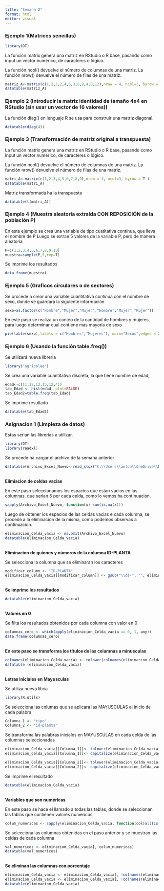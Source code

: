 ```yaml
---
title: "Semana 2"
format: html
editor: visual
---
```


### Ejemplo 1(Matrices sencillas)

```r
library(DT)
```

La función matrix genera una matriz en RStudio o R base, pasando como input un vector numérico, de caracteres o lógico.

La función ncol() devuelve el número de columnas de una matriz. La función nrow() devuelve el número de filas de una matriz.

```r
matriz_A<-matrix(c(1,2,3,2,4,6,3,6,9,4,8,12),nrow = 4, ncol=3, byrow = T )
datatable(matriz_A)
```

### Ejemplo 2 (Introducir la matriz identidad de tamaño 4x4 en RStudio (sin usar un vector de 16 valores))

La función diag() en lenguaje R se usa para construir una matriz diagonal.

```r
datatable(diag(4))
```

### Ejemplo 3 (Transformación de matriz original a transpuesta)

La función matrix genera una matriz en RStudio o R base, pasando como input un vector numérico, de caracteres o lógico.

La función ncol() devuelve el número de columnas de una matriz. La función nrow() devuelve el número de filas de una matriz.

```r
matri_A<-matrix(c(1,2,3,4,5,6,7,8,9),nrow = 3, ncol=3, byrow = T )
datatable(matri_A)
```

Matriz transformada ha la transpuesta

```r
datatable(t(matri_A))
```

### Ejemplo 4 (Muestra aleatoria extraída CON REPOSICIÓN de la población P)

En este ejemplo se crea una variable de tipo cuatitativa contínua, que lleva el nombre de P Luego se extrae 5 valores de la variable P, pero de manera aleatoria

```r
P=c(1,2,3,4,5,6,7,8,9,10)
muestra=sample(P,5,rep=T)
```

Se imprime los resultados

```r
data.frame(muestra)
```

### Ejemplo 5 (Graficos circulares o de sectores)

Se procede a crear una variable cuantitativa continua con el nombre de sexo, donde se guardará la siguiente información

```r
sexo=as.factor(c("Hombre","Mujer","Mujer","Hombre","Mujer","Mujer"))
```

En este paso se realiza un conteo de la cantidad de hombres y mujeres, para luego determinar cual contiene mas mayoria de sexo

```r
pie(table(sexo),labels = c("Hombres","Mujeres"), main="Sexos",edges = 200)
```

### Ejemplo 6 (Usando la función table.freq())

Se utilizará nueva libreria

```r
library("agricolae")
```

Se crea una variable cuantitativa discreta, la que tiene nombre de edad, 
```r
edad<-c(11,12,12,15,12,41)
tab_Edad <- hist(edad, plot=FALSE)
tab_Edad2=table.freq(tab_Edad)
```

Se imprime resultado

```r
datatable(tab_Edad2)
```


### Asignacion 1 (Limpieza de datos)

Estas serian las librerias a utilizar.

```r
library(DT)
library(readxl)
```

Se procede ha cargar el archivo de la semana anterior

```r
datatable(Archivo_Excel_Nuevo<-read_xlsx("C:\\Users\\anton\\OneDrive\\Documentos\\Ejemplos_R\\datos_energia.xlsx"))
```
<br>
**Elimiacion de celdas vacias**

En este paso seleccionamos los espacios que estan vacios en las columnas, que serian 5 por cada celda, como lo vemos ha continuacion.

```r
sapply(Archivo_Excel_Nuevo, function(x) sum(is.na(x)))
```

Luego de obtener los espacios de las celdas vacias e cada columna, se procede a la eliminacion de la misma, como podemos observas a continuacion.

```r
eliminacion_Celda_vacia <- na.omit(Archivo_Excel_Nuevo)
datatable(eliminacion_Celda_vacia)
```
<br>
**Eliminacion de guiones y números de la columna ID-PLANTA**

Se selecciona la columna que se eliminaran los caracteres

```r
modificar_column <- "ID-PLANTA"
eliminacion_Celda_vacia[[modificar_column]] <- gsub("\\d|-", "", eliminacion_Celda_vacia[[modificar_column]])
```
<br>
**Se imprime los resultados**

```r
datatable(eliminacion_Celda_vacia)
```
<br>
**Valores en 0**

Se filta los resultados obtenidos por cada columna con valor en 0

```r
columnas_cero <- which(apply(eliminacion_Celda_vacia == 0, 1, any))
data.frame(columnas_cero)
```
<br>
**En este paso se transforma los títulos de las columnas a minusculas**

```r
colnames(eliminacion_Celda_vacia) <- tolower(colnames(eliminacion_Celda_vacia))
datatable (eliminacion_Celda_vacia)
```
<br>
**Letras iniciales en Mayusculas**

Se utiliza nueva libria

```r
library(R.utils)
```

Se selecciona las columas que se aplicara las MAYUSCULAS al inicio de cada palabra

```r
Columna_1 <- "tipo"
Columna_2 <- "id-planta"
```

Se transforma las palabras iniciales en MAYUSCULAS en cada celda de las columnas seleccionadas

```r
eliminacion_Celda_vacia[[Columna_1]]<- tolower(eliminacion_Celda_vacia[[Columna_1]])
eliminacion_Celda_vacia[[Columna_1]]<- capitalize(eliminacion_Celda_vacia[[Columna_1]])

eliminacion_Celda_vacia[[Columna_2]]<- tolower(eliminacion_Celda_vacia[[Columna_2]])
eliminacion_Celda_vacia[[Columna_2]]<- capitalize(eliminacion_Celda_vacia[[Columna_2]])
```

Se imprime el resultado

```r
datatable(eliminacion_Celda_vacia)
```
<br>
**Variables que son numéricas**

En este paso se hace el llamado a todas las tablas, donde se seleccionan las tablas que contienen valores numéricos

```r
colum_numericas <- sapply(eliminacion_Celda_vacia, function(col)all(is.numeric(col)))
```

Se selecciona las columnas obtenidas en el paso anterior y se muestran las celdas de cada columna

```r
val_numericos <- eliminacion_Celda_vacia[, colum_numericas]
datatable(val_numericos)
```
<br>
**Se eliminan las columnas con porcentaje**

```r
eliminacion_Celda_vacia <- eliminacion_Celda_vacia[, !colnames(eliminacion_Celda_vacia) %in% "%gb"]
eliminacion_Celda_vacia <- eliminacion_Celda_vacia[, !colnames(eliminacion_Celda_vacia) %in% "%ci"]
datatable(eliminacion_Celda_vacia)
```